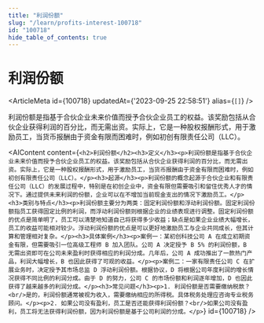 ```yaml
---
title: "利润份额"
slug: "/learn/profits-interest-100718"
id: "100718"
hide_table_of_contents: true
---
```



# 利润份额

<ArticleMeta id={100718} updatedAt={'2023-09-25 22:58:51'} alias={`[]`} />
<div className='border-solid border-b border-t-0 my-4 border-[var(--ifm-color-gray-300)]' />

利润份额是指基于合伙企业未来价值而授予合伙企业员工的权益。该奖励包括从合伙企业获得利润的百分比，而无需出资。实际上，它是一种股权报酬形式，用于激励员工，当货币报酬由于资金有限而困难时，例如初创有限责任公司（LLC）。

<AIContent content={`<h2>利润份额</h2><h3>定义</h3><p>利润份额是指基于合伙企业未来价值而授予合伙企业员工的权益。该奖励包括从合伙企业获得利润的百分比，而无需出资。实际上，它是一种股权报酬形式，用于激励员工，当货币报酬由于资金有限而困难时，例如初创有限责任公司（LLC）。</p><h3>起源</h3><p>利润份额的概念起源于合伙企业和有限责任公司（LLC）的发展过程中，特别是在初创企业中，资金有限但需要吸引和留住优秀人才的情况下。通过提供未来利润的份额，企业可以在不增加当前现金支出的情况下激励员工。</p><h3>类别与特点</h3><p>利润份额主要分为两类：固定利润份额和浮动利润份额。固定利润份额指员工获得固定比例的利润，而浮动利润份额则根据企业的业绩表现进行调整。固定利润份额的优点是简单明了，员工可以清楚地知道自己将获得多少收益；缺点是如果企业业绩大幅增长，员工的收益可能相对较少。浮动利润份额的优点是可以更好地激励员工与企业共同成长，但其计算和管理相对复杂。</p><h3>具体案例</h3><p>案例一：某初创科技公司 A 在成立初期资金有限，但需要吸引一位高级工程师 B 加入团队。公司 A 决定授予 B 5% 的利润份额，B 无需出资即可在公司未来盈利时获得相应的利润分成。几年后，公司 A 成功推出了一款热门产品，利润大幅增长，B 也因此获得了可观的收益。</p><p>案例二：一家有限责任公司 C 在扩展业务时，决定授予其市场总监 D 浮动利润份额。根据协议，D 将根据公司年度利润的增长情况获得不同比例的利润分成。由于 D 的努力，公司 C 的市场份额和利润逐年增加，D 也因此获得了越来越多的利润分成。</p><h3>常见问题</h3><p>1. 利润份额是否需要缴纳税款？<br/>是的，利润份额通常被视为收入，需要缴纳相应的所得税。具体税务处理应咨询专业税务顾问。</p><p>2. 如果公司没有盈利，员工是否还能获得利润份额？<br/>如果公司没有盈利，员工将无法获得利润份额，因为利润份额是基于公司利润的分成。</p>`} id={100718} />
